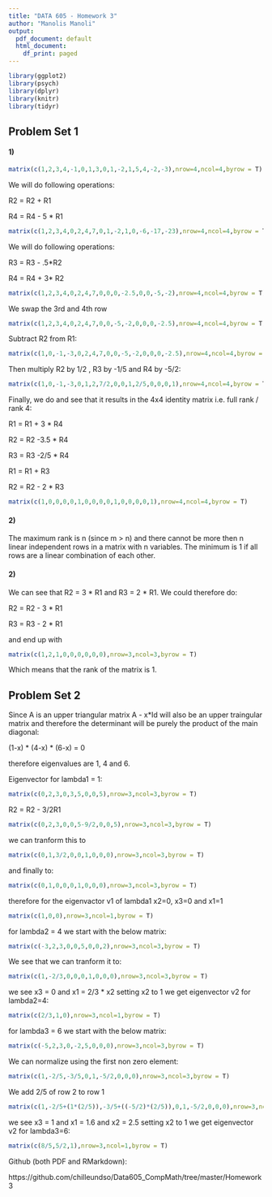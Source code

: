 ---
title: "DATA 605 - Homework 3"
author: "Manolis Manoli"
output:
  pdf_document: default
  html_document:
    df_print: paged
---
```{r loading-libraries, echo=TRUE, results='hide', warning=FALSE, message=FALSE}
library(ggplot2)
library(psych)
library(dplyr)
library(knitr)
library(tidyr)
```

## Problem Set 1

#### 1)


```{r , eval=TRUE, warning=F}
matrix(c(1,2,3,4,-1,0,1,3,0,1,-2,1,5,4,-2,-3),nrow=4,ncol=4,byrow = T)
```

We will do following operations:

R2 = R2 + R1

R4 = R4 - 5 * R1

```{r , eval=TRUE, warning=F}
matrix(c(1,2,3,4,0,2,4,7,0,1,-2,1,0,-6,-17,-23),nrow=4,ncol=4,byrow = T)
```

We will do following operations:

R3 = R3 - .5*R2

R4 = R4 + 3* R2

```{r , eval=TRUE, warning=F}
matrix(c(1,2,3,4,0,2,4,7,0,0,0,-2.5,0,0,-5,-2),nrow=4,ncol=4,byrow = T)
```

We swap the 3rd and 4th row 

```{r , eval=TRUE, warning=F}
matrix(c(1,2,3,4,0,2,4,7,0,0,-5,-2,0,0,0,-2.5),nrow=4,ncol=4,byrow = T)
```


Subtract R2 from R1:

```{r , eval=TRUE, warning=F}
matrix(c(1,0,-1,-3,0,2,4,7,0,0,-5,-2,0,0,0,-2.5),nrow=4,ncol=4,byrow = T)
```

Then multiply R2 by 1/2 , R3 by -1/5 and R4 by -5/2:

```{r , eval=TRUE, warning=F}
matrix(c(1,0,-1,-3,0,1,2,7/2,0,0,1,2/5,0,0,0,1),nrow=4,ncol=4,byrow = T)
```

Finally, we do and see that it results in the 4x4 identity matrix i.e. full rank / rank 4:

R1 = R1 + 3 * R4 

R2 = R2 -3.5 * R4

R3 = R3 -2/5 * R4

R1 = R1 + R3

R2 = R2 - 2 * R3

```{r , eval=TRUE, warning=F}
matrix(c(1,0,0,0,0,1,0,0,0,0,1,0,0,0,0,1),nrow=4,ncol=4,byrow = T)
```

#### 2)

The maximum rank is n (since m > n) and there cannot be more then n linear independent rows in a matrix with n variables. The minimum is 1 if all rows are a linear combination of each other.

#### 2)

We can see that R2 = 3 * R1 and R3 = 2 * R1. We could therefore do:

R2 = R2 - 3 * R1

R3 = R3 - 2 * R1

and end up with 

```{r , eval=TRUE, warning=F}
matrix(c(1,2,1,0,0,0,0,0,0),nrow=3,ncol=3,byrow = T)
```

Which means that the rank of the matrix is 1.

## Problem Set 2

Since A is an upper triangular matrix A - x*Id will also be an upper traingular matrix and therefore the determinant will be purely the product of the main diagonal:

(1-x) * (4-x) * (6-x) = 0 

therefore eigenvalues are 1, 4 and 6.

Eigenvector for lambda1 = 1:

```{r , eval=TRUE, warning=F}
matrix(c(0,2,3,0,3,5,0,0,5),nrow=3,ncol=3,byrow = T)
```

R2 = R2 - 3/2R1

```{r , eval=TRUE, warning=F}
matrix(c(0,2,3,0,0,5-9/2,0,0,5),nrow=3,ncol=3,byrow = T)
```

we can tranform this to

```{r , eval=TRUE, warning=F}
matrix(c(0,1,3/2,0,0,1,0,0,0),nrow=3,ncol=3,byrow = T)
```

and finally to:

```{r , eval=TRUE, warning=F}
matrix(c(0,1,0,0,0,1,0,0,0),nrow=3,ncol=3,byrow = T)
```

therefore for the eigenvactor v1 of lambda1 x2=0, x3=0 and x1=1

```{r , eval=TRUE, warning=F}
matrix(c(1,0,0),nrow=3,ncol=1,byrow = T)
```

for lambda2 = 4 we start with the below matrix:

```{r , eval=TRUE, warning=F}
matrix(c(-3,2,3,0,0,5,0,0,2),nrow=3,ncol=3,byrow = T)
```

We see that we can tranform it to:

```{r , eval=TRUE, warning=F}
matrix(c(1,-2/3,0,0,0,1,0,0,0),nrow=3,ncol=3,byrow = T)
```

we see x3 = 0 and x1 = 2/3 * x2
setting x2 to 1 we get eigenvector v2 for lambda2=4:

```{r , eval=TRUE, warning=F}
matrix(c(2/3,1,0),nrow=3,ncol=1,byrow = T)
```
 
for lambda3 = 6 we start with the below matrix:

```{r , eval=TRUE, warning=F}
matrix(c(-5,2,3,0,-2,5,0,0,0),nrow=3,ncol=3,byrow = T)
```

We can normalize using the first non zero element:

```{r , eval=TRUE, warning=F}
matrix(c(1,-2/5,-3/5,0,1,-5/2,0,0,0),nrow=3,ncol=3,byrow = T)
```


We add 2/5 of row 2 to row 1

```{r , eval=TRUE, warning=F}
matrix(c(1,-2/5+(1*(2/5)),-3/5+((-5/2)*(2/5)),0,1,-5/2,0,0,0),nrow=3,ncol=3,byrow = T)
```

we see x3 = 1 and x1 = 1.6 and x2 = 2.5
setting x2 to 1 we get eigenvector v2 for lambda3=6:

```{r , eval=TRUE, warning=F}
matrix(c(8/5,5/2,1),nrow=3,ncol=1,byrow = T)
``` 
   
Github (both PDF and RMarkdown):

https://github.com/chilleundso/Data605_CompMath/tree/master/Homework3
    


